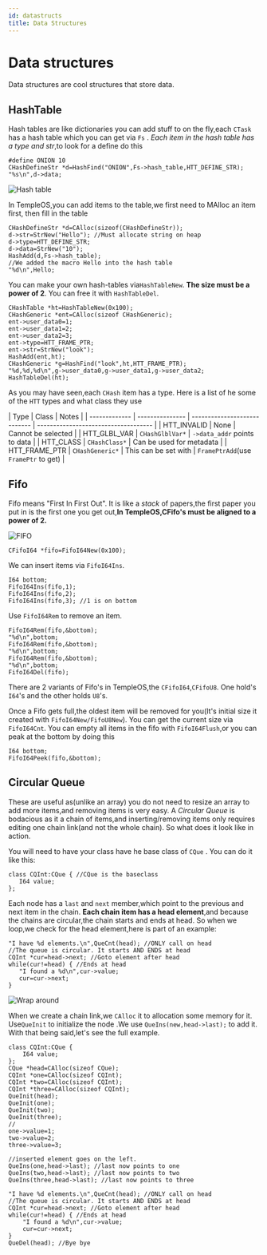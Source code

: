 ```yaml
---
id: datastructs
title: Data Structures
---
```


# Data structures

Data structures are cool structures that store data.

## HashTable

Hash tables are like dictionaries you can add stuff to on the fly,each `CTask` has a hash table which you can get via `Fs` .
_Each item in the hash table has a type and str_,to look for a define do this

```holyc
#define ONION 10
CHashDefineStr *d=HashFind("ONION",Fs->hash_table,HTT_DEFINE_STR);
"%s\n",d->data;
```

![Hash table](/img/hashtable.png)

In TempleOS,you can add items to the table,we first need to MAlloc an item first, then fill in the table

```holyc
CHashDefineStr *d=CAlloc(sizeof(CHashDefineStr));
d->str=StrNew("Hello"); //Must allocate string on heap
d->type=HTT_DEFINE_STR;
d->data=StrNew("10");
HashAdd(d,Fs->hash_table);
//We added the macro Hello into the hash table
"%d\n",Hello;
```

You can make your own hash-tables via`HashTableNew`. **The size must be a power of 2**. You can free it with `HashTableDel`.

```holyc
CHashTable *ht=HashTableNew(0x100);
CHashGeneric *ent=CAlloc(sizeof CHashGeneric);
ent->user_data0=1;
ent->user_data1=2;
ent->user_data2=3;
ent->type=HTT_FRAME_PTR;
ent->str=StrNew("look");
HashAdd(ent,ht);
CHashGeneric *g=HashFind("look",ht,HTT_FRAME_PTR);
"%d,%d,%d\n",g->user_data0,g->user_data1,g->user_data2;
HashTableDel(ht);
```

As you may have seen,each `CHash` item has a type.
Here is a list of he some of the `HTT` types and what class they use

| Type          | Class           | Notes                        |
| ------------- | --------------- | ---------------------------- | ------------------------------------ |
| HTT_INVALID   | None            | Cannot be selected           |
| HTT_GLBL_VAR  | `CHashGlblVar*` | `->data_addr` points to data |
| HTT_CLASS     | `CHashClass*`   | Can be used for metadata     |
| HTT_FRAME_PTR | `CHashGeneric*` | This can be set with         | `FramePtrAdd`(use `FramePtr` to get) |

## Fifo

Fifo means "First In First Out". It is like a _stack_ of papers,the first paper you put in is the first one you get out,**In TempleOS,CFifo's must be aligned to a power of 2.**

![FIFO](/img/fifo.png)

```holyc
CFifoI64 *fifo=FifoI64New(0x100);
```

We can insert items via `FifoI64Ins`.

```holyc
I64 bottom;
FifoI64Ins(fifo,1);
FifoI64Ins(fifo,2);
FifoI64Ins(fifo,3); //1 is on bottom
```

Use `FifoI64Rem` to remove an item.

```holyc
FifoI64Rem(fifo,&bottom);
"%d\n",bottom;
FifoI64Rem(fifo,&bottom);
"%d\n",bottom;
FifoI64Rem(fifo,&bottom);
"%d\n",bottom;
FifoI64Del(fifo);
```

There are 2 variants of Fifo's in TempleOS,the `CFifoI64`,`CFifoU8`. One hold's `I64`'s and the other holds `U8`'s.

Once a Fifo gets full,the oldest item will be removed for you(It's initial size it created with `FifoI64New/FifoU8New`). You can get the current size via `FifoI64Cnt`. You can empty all items in the fifo with `FifoI64Flush`,or you can peak at the bottom by doing this

```holyc
I64 bottom;
FifoI64Peek(fifo,&bottom);
```

## Circular Queue

These are useful as(unlike an array) you do not need to resize an array to add more items,and removing items is very easy. A _Circular Queue_ is bodacious as it a chain of items,and inserting/removing items only requires editing one chain link(and not the whole chain). So what does it look like in action.

You will need to have your class have he base class of `CQue` . You can do it like this:

```holyc
class CQInt:CQue { //CQue is the baseclass
   I64 value;
};
```

Each node has a `last` and `next` member,which point to the previous and next item in the chain. **Each chain item has a head element**,and because the chains are circular,the chain starts and ends at head. So when we loop,we check for the head element,here is part of an example:

```holyc
"I have %d elements.\n",QueCnt(head); //ONLY call on head
//The queue is circular. It starts AND ENDS at head
CQInt *cur=head->next; //Goto element after head
while(cur!=head) { //Ends at head
   "I found a %d\n",cur->value;
   cur=cur->next;
}
```

![Wrap around](/img/cque_wrap_around.png)

When we create a chain link,we `CAlloc` it to allocation some memory for it. Use`QueInit` to initialize the node .We use `QueIns(new,head->last);` to add it. With that being said,let's see the full example.

```holyc
class CQInt:CQue {
    I64 value;
};
CQue *head=CAlloc(sizeof CQue);
CQInt *one=CAlloc(sizeof CQInt);
CQInt *two=CAlloc(sizeof CQInt);
CQInt *three=CAlloc(sizeof CQInt);
QueInit(head);
QueInit(one);
QueInit(two);
QueInit(three);
//
one->value=1;
two->value=2;
three->value=3;

//inserted element goes on the left.
QueIns(one,head->last); //last now points to one
QueIns(two,head->last); //last now points to two
QueIns(three,head->last); //last now points to three

"I have %d elements.\n",QueCnt(head); //ONLY call on head
//The queue is circular. It starts AND ENDS at head
CQInt *cur=head->next; //Goto element after head
while(cur!=head) { //Ends at head
    "I found a %d\n",cur->value;
    cur=cur->next;
}
QueDel(head); //Bye bye
```
